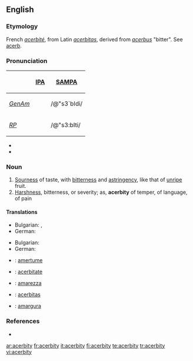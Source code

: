 ==English==

===Etymology===
French ''[[acerbité]]'', from Latin ''[[acerbitas]]'', derived from ''[[acerbus]]'' "bitter". See [[acerb]].

===Pronunciation===

{| border=1 cellpadding=5
! !! [[w:IPA|IPA]] !! [[w:SAMPA|SAMPA]]
|-
! ''[[GenAm]]''
| {{IPAchar|/əˈsɝbɪdi/}} || /@"s3`bIdi/
|-
! ''[[RP]]''
| {{IPAchar|/əˈsɜːbɪti/}} || /@"s3:bIti/
|}

*{{audio|en-uk-acerbity.ogg|Audio (UK)}}
*{{audio|en-us-acerbity.ogg|Audio (US)}}

===Noun===
{{en-noun|acerbities}}

# [[sourness|Sourness]] of taste, with [[bitterness]] and [[astringency]], like that of [[unripe]] fruit.
# [[harshness|Harshness]], bitterness, or severity; as, '''acerbity''' of temper, of language, of pain

====Translations====
{{trans-top|sourness}}
* Bulgarian: {{t|bg|стипчивост}},  {{t|bg|тръпчивост}}
* German: {{t+|de|Sauerkeit|f}}
{{trans-mid}}
{{trans-bottom}}

{{trans-top|harshness}}
* Bulgarian: {{t|bg|саркастичност}}
* German: {{t+|de|Bitterkeit|f}}
{{trans-mid}}
{{trans-bottom}}

{{checktrans-top}}
*{{ttbc|French}}: [[amertume]] {{f}}
*{{ttbc|Interlingua}}: [[acerbitate]]
{{checktrans-mid}}
*{{ttbc|Italian}}: [[amarezza]] {{f}}
*{{ttbc|Latin}}: [[acerbitas]] {{f}}
*{{ttbc|Spanish}}: [[amargura]] {{f}}
{{checktrans-bottom}}

===References===
*{{R:Webster 1913}}

[[ar:acerbity]]
[[fr:acerbity]]
[[it:acerbity]]
[[fi:acerbity]]
[[te:acerbity]]
[[tr:acerbity]]
[[vi:acerbity]]